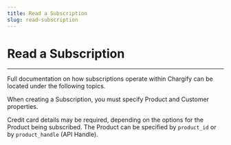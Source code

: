 ```yaml
---
title: Read a Subscription
slug: read-subscription
---
```



# Read a Subscription

<hr />

Full documentation on how subscriptions operate within Chargify can be located under the following topics.

When creating a Subscription, you must specify Product and Customer properties.

Credit card details may be required, depending on the options for the Product being subscribed. The Product can be specified by ```product_id``` or by ```product_handle``` (API Handle).

<Request />
